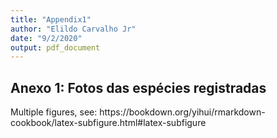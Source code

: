 ```yaml
---
title: "Appendix1"
author: "Elildo Carvalho Jr"
date: "9/2/2020"
output: pdf_document
---
```

\newpage

## Anexo 1: Fotos das espécies registradas

Multiple figures, see: https://bookdown.org/yihui/rmarkdown-cookbook/latex-subfigure.html#latex-subfigure

